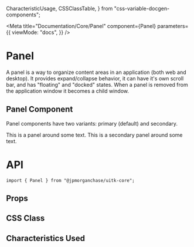   CharacteristicUsage,
  CSSClassTable,
} from "css-variable-docgen-components";

<Meta
  title="Documentation/Core/Panel"
  component={Panel}
  parameters={{
    viewMode: "docs",
  }}
/>

# Panel

A panel is a way to organize content areas in an application (both web and desktop). It provides expand/collapse behavior, it can have it's own scroll bar, and has "floating" and "docked" states. When a panel is removed from the application window it becomes a child window.

## Panel Component

Panel components have two variants: primary (default) and secondary.

<Canvas>
  <Story name="Panels" decorators={[withFlexGap]}>
    <Panel>This is a panel around some text.</Panel>
    <Panel variant="secondary">
      This is a secondary panel around some text.
    </Panel>
  </Story>
</Canvas>

# API

```
import { Panel } from "@jpmorganchase/uitk-core";
```

## Props

<ArgsTable of={Panel} />

## CSS Class

<CSSClassTable of={Panel} />

## Characteristics Used

<CharacteristicUsage of={Panel} />
